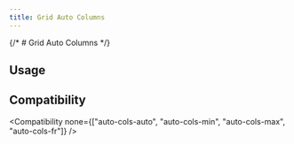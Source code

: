 ```yaml
---
title: Grid Auto Columns
---
```



{/* # Grid Auto Columns */}

## Usage

<Usage />

## Compatibility

<Compatibility
  none={["auto-cols-auto", "auto-cols-min", "auto-cols-max", "auto-cols-fr"]}
/>

